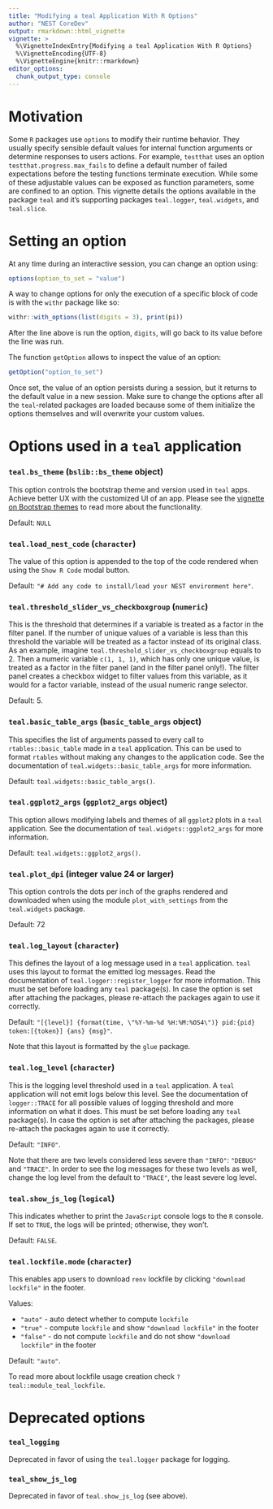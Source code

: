 ```yaml
---
title: "Modifying a teal Application With R Options"
author: "NEST CoreDev"
output: rmarkdown::html_vignette
vignette: >
  %\VignetteIndexEntry{Modifying a teal Application With R Options}
  %\VignetteEncoding{UTF-8}
  %\VignetteEngine{knitr::rmarkdown}
editor_options:
  chunk_output_type: console
---
```


# Motivation
Some `R` packages use `options` to modify their runtime behavior. They usually specify sensible default values for internal function arguments or determine responses to users actions. For example, `testthat` uses an option `testthat.progress.max_fails` to define a default number of failed expectations before the testing functions terminate execution. While some of these adjustable values can be exposed as function parameters, some are confined to an option. This vignette details the options available in the package `teal` and it's supporting packages `teal.logger`, `teal.widgets`, and `teal.slice`.

# Setting an option
At any time during an interactive session, you can change an option using:
```r
options(option_to_set = "value")
```

A way to change options for only the execution of a specific block of code is with the `withr` package like so:
```r
withr::with_options(list(digits = 3), print(pi))
```
After the line above is run the option, `digits`, will go back to its value before the line was run.

The function `getOption` allows to inspect the value of an option:
```r
getOption("option_to_set")
```

Once set, the value of an option persists during a session, but it returns to the default value in a new session. Make sure to change the options after all the `teal`-related packages are loaded because some of them initialize the options themselves and will overwrite your custom values.

# Options used in a `teal` application

### `teal.bs_theme` (`bslib::bs_theme` object)
This option controls the bootstrap theme and version used in `teal` apps. Achieve better UX with the customized UI of an app.
Please see the [vignette on Bootstrap themes](bootstrap-themes-in-teal.html) to read more about the functionality.

Default: `NULL`

### `teal.load_nest_code` (`character`)
The value of this option is appended to the top of the code rendered when using the `Show R Code` modal button.

Default: `"# Add any code to install/load your NEST environment here"`.

### `teal.threshold_slider_vs_checkboxgroup` (`numeric`)
This is the threshold that determines if a variable is treated as a factor in the filter panel. If the number of unique values of a variable is less than this threshold the variable will be treated as a factor instead of its original class. As an example, imagine `teal.threshold_slider_vs_checkboxgroup` equals to 2. Then a numeric variable `c(1, 1, 1)`, which has only one unique value, is treated as a factor in the filter panel (and in the filter panel only!). The filter panel creates a checkbox widget to filter values from this variable, as it would for a factor variable, instead of the usual numeric range selector.

Default: 5.

### `teal.basic_table_args` (`basic_table_args` object)
This specifies the list of arguments passed to every call to `rtables::basic_table` made in a `teal` application. This can be used to format `rtables` without making any changes to the application code. See the documentation of `teal.widgets::basic_table_args` for more information.

Default: `teal.widgets::basic_table_args()`.

### `teal.ggplot2_args` (`ggplot2_args` object)
This option allows modifying labels and themes of all `ggplot2` plots in a `teal` application. See the documentation of `teal.widgets::ggplot2_args` for more information.

Default: `teal.widgets::ggplot2_args()`.

### `teal.plot_dpi` (integer value 24 or larger)
This option controls the dots per inch of the graphs rendered and downloaded when using the module `plot_with_settings` from the `teal.widgets` package.

Default: 72

### `teal.log_layout` (`character`)
This defines the layout of a log message used in a `teal` application. `teal` uses this layout to format the emitted log messages. Read the documentation of `teal.logger::register_logger` for more information. This must be set before loading any `teal` package(s). In case the option is set after attaching the packages, please re-attach the packages again to use it correctly.

Default: `"[{level}] {format(time, \"%Y-%m-%d %H:%M:%OS4\")} pid:{pid} token:[{token}] {ans} {msg}"`.

Note that this layout is formatted by the `glue` package.

### `teal.log_level` (`character`)
This is the logging level threshold used in a `teal` application. A `teal` application will not emit logs below this level. See the documentation of `logger::TRACE` for all possible values of logging threshold and more information on what it does. This must be set before loading any `teal` package(s). In case the option is set after attaching the packages, please re-attach the packages again to use it correctly.

Default: `"INFO"`.

Note that there are two levels considered less severe than `"INFO"`: `"DEBUG"` and `"TRACE"`. In order to see the log messages for these two levels as well, change the log level from the default to `"TRACE"`, the least severe log level.

### `teal.show_js_log` (`logical`)
This indicates whether to print the `JavaScript` console logs to the `R` console. If set to `TRUE`, the logs will be printed; otherwise, they won't.

Default: `FALSE`.

### `teal.lockfile.mode` (`character`)

This enables app users to download `renv` lockfile by clicking `"download lockfile"` in the footer. 

Values:

* `"auto"` - auto detect whether to compute `lockfile`
* `"true"` - compute `lockfile` and show `"download lockfile"` in the footer
* `"false"` - do not compute `lockfile` and do not show `"download lockfile"` in the footer

Default: `"auto"`.

To read more about lockfile usage creation check `?teal::module_teal_lockfile`.


# Deprecated options

### `teal_logging`
Deprecated in favor of using the `teal.logger` package for logging.

### `teal_show_js_log`
Deprecated in favor of `teal.show_js_log` (see above).
